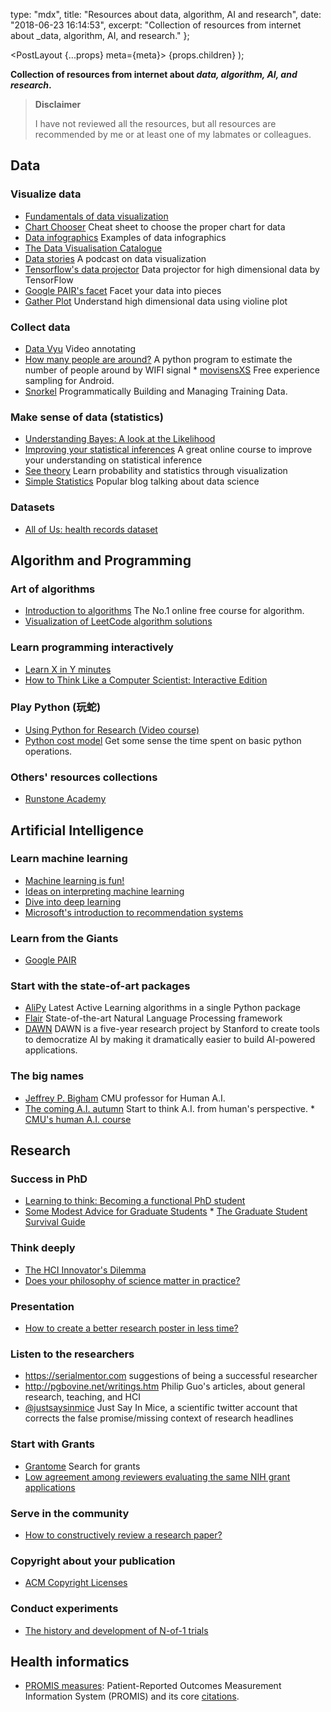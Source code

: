 
  type: "mdx",
  title: "Resources about data, algorithm, AI and research",
  date: "2018-06-23 16:14:53",
  excerpt:
    "Collection of resources from internet about _data, algorithm, AI, and research."
};

  <PostLayout {...props} meta={meta}>
    {props.children}
  </PostLayout>
);

**Collection of resources from internet about _data, algorithm, AI, and research_.**

> **Disclaimer**
>
> I have not reviewed all the resources, but all resources are recommended by me or at least one of my labmates or colleagues.

## Data

### Visualize data

- [Fundamentals of data visualization](https://serialmentor.com/dataviz)
- [Chart Chooser](http://experception.net/Franconeri_ExperCeptionDotNet_ChartChooser.pdf) Cheat sheet to choose the proper chart for data
- [Data infographics](https://www.ahrq.gov/research/data/data-infographics/index.html) Examples of data infographics
- [The Data Visualisation Catalogue](https://datavizcatalogue.com/index.html)
- [Data stories](http://datastori.es/) A podcast on data visualization
- [Tensorflow's data projector](http://projector.tensorflow.org/) Data projector for high dimensional data by TensorFlow
- [Google PAIR's facet](https://pair-code.github.io/facets/) Facet your data into pieces
- [Gather Plot](http://www.gatherplot.org/) Understand high dimensional data using violine plot

### Collect data

- [Data Vyu](http://www.datavyu.org/) Video annotating
- [How many people are around?](https://github.com/schollz/howmanypeoplearearound) A python program to estimate the number of people around by WIFI signal \* [movisensXS](https://xs.movisens.com/) Free experience sampling for Android.
- [Snorkel](https://www.snorkel.org/) Programmatically Building and Managing Training Data.

### Make sense of data (statistics)

- [Understanding Bayes: A look at the Likelihood](https://alexanderetz.com/2015/04/15/understanding-bayes-a-look-at-the-likelihood/)
- [Improving your statistical inferences](https://www.coursera.org/learn/statistical-inferences/) A great online course to improve your understanding on statistical inference
- [See theory](https://seeing-theory.brown.edu/) Learn probability and statistics through visualization
- [Simple Statistics](https://simplystatistics.org/) Popular blog talking about data science

### Datasets

- [All of Us: health records dataset](https://www.researchallofus.org/)

## Algorithm and Programming

### Art of algorithms

- [Introduction to algorithms](https://ocw.mit.edu/courses/electrical-engineering-and-computer-science/6-006-introduction-to-algorithms-fall-2011/index.htm) The No.1 online free course for algorithm.
- [Visualization of LeetCode algorithm solutions](https://github.com/MisterBooo/LeetCodeAnimation)

### Learn programming interactively

- [Learn X in Y minutes](https://learnxinyminutes.com/)
- [How to Think Like a Computer Scientist: Interactive Edition](https://runestone.academy/runestone/static/thinkcspy/index.html)

### Play Python (玩蛇)

- [Using Python for Research (Video course)](https://www.hsph.harvard.edu/onnela-lab/learning/)
- [Python cost model](https://ocw.mit.edu/courses/electrical-engineering-and-computer-science/6-006-introduction-to-algorithms-fall-2011/readings/python-cost-model/) Get some sense the time spent on basic python operations.

### Others' resources collections

- [Runstone Academy](https://runestone.academy)

## Artificial Intelligence

### Learn machine learning

- [Machine learning is fun!](https://www.machinelearningisfun.com/)
- [Ideas on interpreting machine learning](https://www.oreilly.com/ideas/ideas-on-interpreting-machine-learning)
- [Dive into deep learning](https://d2l.ai)
- [Microsoft's introduction to recommendation systems](https://github.com/Microsoft/Recommenders)

### Learn from the Giants

- [Google PAIR](https://ai.google/research/teams/brain/pair)

### Start with the state-of-art packages

- [AliPy](https://github.com/NUAA-AL/ALiPy) Latest Active Learning algorithms in a single Python package
- [Flair](https://github.com/zalandoresearch/flair) State-of-the-art Natural Language Processing framework
- [DAWN](https://dawn.cs.stanford.edu/) DAWN is a five-year research project by Stanford to create tools to democratize AI by making it dramatically easier to build AI-powered applications.

### The big names

- [Jeffrey P. Bigham](http://jeffreybigham.com) CMU professor for Human A.I.
- [The coming A.I. autumn](http://jeffreybigham.com/blog/2019/the-coming-ai-autumnn.html) Start to think A.I. from human's perspective. \* [CMU's human A.I. course](http://www.humanaiclass.org/)

## Research

### Success in PhD

- [Learning to think: Becoming a functional PhD student](https://medium.com/@OAlannah/learning-to-think-becoming-a-functional-phd-student-7706f33cf22e)
- [Some Modest Advice for Graduate Students](https://stearnslab.yale.edu/some-modest-advice-graduate-students) \* [The Graduate Student Survival Guide](http://gradresources.org/the-graduate-student-survival-guide/)

### Think deeply

- [The HCI Innovator's Dilemma](http://interactions.acm.org/archive/view/november-december-2018/the-hci-innovators-dilemma)
- [Does your philosophy of science matter in practice?](http://daniellakens.blogspot.com/2019/01/does-your-philosophy-of-science-matter.html)

### Presentation

- [How to create a better research poster in less time?](https://www.youtube.com/watch?time_continue=292&v=1RwJbhkCA58)

### Listen to the researchers

- https://serialmentor.com suggestions of being a successful researcher
- http://pgbovine.net/writings.htm Philip Guo's articles, about general research, teaching, and HCI
- [@justsaysinmice](https://twitter.com/justsaysinmice) Just Say In Mice, a scientific twitter account that corrects the false promise/missing context of research headlines

### Start with Grants

- [Grantome](http://grantome.com/) Search for grants
- [Low agreement among reviewers evaluating the same NIH grant applications](https://www.pnas.org/content/115/12/2952)

### Serve in the community

- [How to constructively review a research paper?](https://freedom-to-tinker.com/2018/05/15/how-to-constructively-review-a-research-paper/)

### Copyright about your publication

- [ACM Copyright Licenses](https://medium.com/@cfiesler/acm-copyright-licenses-which-should-you-choose-and-how-do-you-handle-third-party-material-dbe87be8b57c)

### Conduct experiments

- [The history and development of N-of-1 trials](http://jameslindlibrary.org/wp-data/uploads/2017/02/J-R-Soc-Med-2017-08-Mirza-330-340.pdf)

## Health informatics

- [PROMIS measures](https://www.nia.nih.gov/research/resource/patient-reported-outcomes-measurement-information-system-promis): Patient-Reported Outcomes Measurement Information System (PROMIS) and its core [citations](http://www.healthmeasures.net/images/Primary_Citations_for_PROMIS_Measures_1.23.19.pdf).